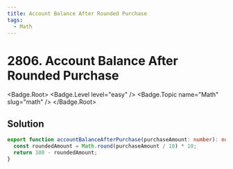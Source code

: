 ```yaml
---
title: Account Balance After Rounded Purchase
tags:
  - Math
---
```


# 2806. Account Balance After Rounded Purchase

<Badge.Root>
  <Badge.Level level="easy" />
  <Badge.Topic name="Math" slug="math" />
</Badge.Root>

## Solution

```typescript filename="solution.ts" copy
export function accountBalanceAfterPurchase(purchaseAmount: number): number {
  const roundedAmount = Math.round(purchaseAmount / 10) * 10;
  return 100 - roundedAmount;
}
```

<ProblemLink
  codingSite="leetcode"
  href="https://leetcode.com/problems/account-balance-after-rounded-purchase"
  title="Account Balance After Rounded Purchase"
/>
